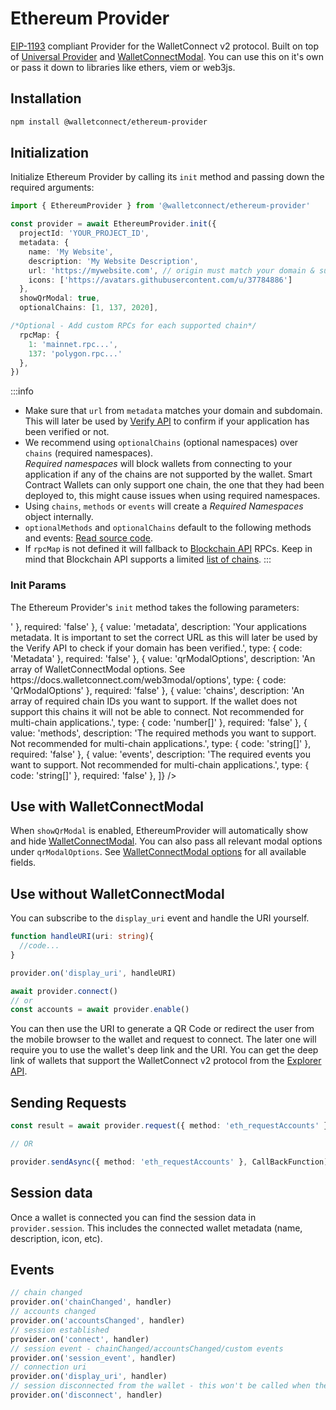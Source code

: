
# Ethereum Provider

[EIP-1193](https://eips.ethereum.org/EIPS/eip-1193) compliant Provider for the WalletConnect v2 protocol.
Built on top of [Universal Provider](./universal.mdx) and [WalletConnectModal](../walletconnectmodal/about.mdx).
You can use this on it's own or pass it down to libraries like ethers, viem or web3js.

## Installation

```bash npm2yarn
npm install @walletconnect/ethereum-provider
```

## Initialization

Initialize Ethereum Provider by calling its `init` method and passing down the required arguments:

```ts
import { EthereumProvider } from '@walletconnect/ethereum-provider'

const provider = await EthereumProvider.init({
  projectId: 'YOUR_PROJECT_ID',
  metadata: {
    name: 'My Website',
    description: 'My Website Description',
    url: 'https://mywebsite.com', // origin must match your domain & subdomain
    icons: ['https://avatars.githubusercontent.com/u/37784886']
  },
  showQrModal: true,
  optionalChains: [1, 137, 2020],

/*Optional - Add custom RPCs for each supported chain*/
  rpcMap: {
    1: 'mainnet.rpc...',
    137: 'polygon.rpc...'
  },
})
```
:::info
- Make sure that `url` from `metadata` matches your domain and subdomain. This will later be used by [Verify API](../../cloud/verify.md) to confirm if your application has been verified or not.
- We recommend using `optionalChains` (optional namespaces) over `chains` (required namespaces).  
_Required namespaces_ will block wallets from connecting to your application if any of the chains are not supported by the wallet. Smart Contract Wallets can only support one chain, 
the one that they had been deployed to, this might cause issues when using required namespaces.
- Using `chains`, `methods` or `events` will create a _Required Namespaces_ object internally.
- `optionalMethods` and `optionalChains` default to the following methods and events: [Read source code](https://github.com/WalletConnect/walletconnect-monorepo/blob/v2.0/providers/ethereum-provider/src/constants/rpc.ts). 
- If `rpcMap` is not defined it will fallback to [Blockchain API](../../cloud/blockchain-api.md) RPCs. Keep in mind that Blockchain API supports a limited [list of chains](https://github.com/WalletConnect/rpc-proxy/blob/master/SUPPORTED_CHAINS.md).
:::

### Init Params

The Ethereum Provider's `init` method takes the following parameters:

<Table
  headers={['Value', 'Description', 'type', 'Required']}
  data={[
    {
      value: 'projectId',
      description: 'Your project ID obtained from WalletConnect Cloud: https://cloud.walletconnect.com/',
      type: { code: 'string' },
      required: 'true'
    },
    {
      value: 'showQrModal',
      description: 'Ethereum Provider integrates WalletConnectModal internally. When set to true it will open the UI modal when the connect function is called.',
      type: { code: 'boolean' },
      required: 'true'
    },
    {
      value: 'optionalChains',
      description: 'An array of the chain IDs you want to support. It is highly recommended to use "optionalChains" over "chains" for multi-chain dapps, this will ensure compatibility with Smart Contract Wallets.',
      type: { code: 'number[]' },
      required: 'false'
    },
    {
      value: 'optionalMethods',
      description: 'The Ethereum methods you want to support and send in the session proposal under the "optionalNamespaces" scope. If undefined it will default to all the EIP-1193 compatible methods.',
      type: { code: 'string[]' },
      required: 'false'
    },
    {
      value: 'optionalEvents',
      description: 'The Ethereum events you want to support and send in the session proposal under the "optionalNamespaces" scope. If undefined it will default to all the EIP-1193 compatible events.',
      type: { code: 'string[]' },
      required: 'false'
    },
    {
      value: 'rpcMap',
      description: 'An object which keys are chain IDs and values are their RPC endpoints.',
      type: { code: 'Record<number, string>' },
      required: 'false'
    },
    {
      value: 'metadata',
      description: 'Your applications metadata. It is important to set the correct URL as this will later be used by the Verify API to check if your domain has been verified.',
      type: { code: 'Metadata' },
      required: 'false'
    },
    {
      value: 'qrModalOptions',
      description: 'An array of WalletConnectModal options. See https://docs.walletconnect.com/web3modal/options',
      type: { code: 'QrModalOptions' },
      required: 'false'
    },
    {
      value: 'chains',
      description: 'An array of required chain IDs you want to support. If the wallet does not support this chains it will not be able to connect. Not recommended for multi-chain applications.',
      type: { code: 'number[]' },
      required: 'false'
    },
    {
      value: 'methods',
      description: 'The required methods you want to support.  Not recommended for multi-chain applications.',
      type: { code: 'string[]' },
      required: 'false'
    },
    {
      value: 'events',
      description: 'The required events you want to support. Not recommended for multi-chain applications.',
      type: { code: 'string[]' },
      required: 'false'
    },
  ]}
/>

## Use with WalletConnectModal

When `showQrModal` is enabled, EthereumProvider will automatically show and hide [WalletConnectModal](../walletconnectmodal/about.mdx).
You can also pass all relevant modal options under `qrModalOptions`. See [WalletConnectModal options](../walletconnectmodal/options.mdx) for all available fields.

## Use without WalletConnectModal

You can subscribe to the `display_uri` event and handle the URI yourself.

```ts
function handleURI(uri: string){
  //code...
}

provider.on('display_uri', handleURI)

await provider.connect()
// or
const accounts = await provider.enable()
```

You can then use the URI to generate a QR Code or redirect the user from the mobile browser to the wallet and request to connect. 
The later one will require you to use the wallet's deep link and the URI. You can get the deep link of wallets that support the WalletConnect v2 protocol from the [Explorer API](../../cloud/explorer.md).

## Sending Requests

```typescript
const result = await provider.request({ method: 'eth_requestAccounts' })

// OR

provider.sendAsync({ method: 'eth_requestAccounts' }, CallBackFunction)
```

## Session data

Once a wallet is connected you can find the session data in `provider.session`. This includes the connected wallet metadata (name, description, icon, etc).

## Events

```typescript
// chain changed
provider.on('chainChanged', handler)
// accounts changed
provider.on('accountsChanged', handler)
// session established
provider.on('connect', handler)
// session event - chainChanged/accountsChanged/custom events
provider.on('session_event', handler)
// connection uri
provider.on('display_uri', handler)
// session disconnected from the wallet - this won't be called when the disconnect function is called from the dapp.
provider.on('disconnect', handler)
```